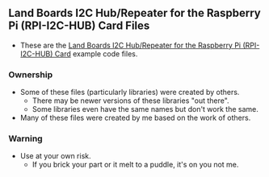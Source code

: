 == Land Boards I2C Hub/Repeater for the Raspberry Pi (RPI-I2C-HUB) Card Files ==

* These are the [http://land-boards.com/blwiki/index.php?title=RPI-I2C-HUB Land Boards I2C Hub/Repeater for the Raspberry Pi (RPI-I2C-HUB) Card] example code files.

=== Ownership ===

* Some of these files (particularly libraries) were created by others.
** There may be newer versions of these libraries "out there".
** Some libraries even have the same names but don't work the same.
* Many of these files were created by me based on the work of others.

=== Warning ===

* Use at your own risk.
** If you brick your part or it melt to a puddle, it's on you not me.

